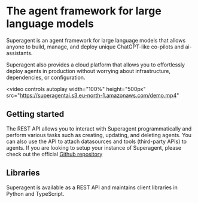 # The agent framework for large language models

Superagent is an agent framework for large language models that allows anyone to build, manage, and deploy unique ChatGPT-like co-pilots and ai-assistants.

Superagent also provides a cloud platform that allows you to effortlessly deploy agents in production without worrying about infrastructure, dependencies, or configuration.

<video
  controls
  autoplay
  width="100%"
  height="500px"
  src="https://superagentai.s3.eu-north-1.amazonaws.com/demo.mp4"
></video>

## Getting started

The REST API allows you to interact with Superagent programmatically and perform various tasks such as creating, updating, and deleting agents. You can also use the API to attach datasources and tools (third-party APIs) to agents.
If you are looking to setup your instance of Superagent, please check out the official [Github repository](https://github.com/homanp/superagent)

## Libraries

Superagent is available as a REST API and maintains client libraries in Python and TypeScript.

<Cards center>
  <Card title="Python" href="https://github.com/homanp/superagent-py" />
  <Card
    title="Node/Typescript"
    href="https://github.com/homanp/superagent-js"
  />
  <Card
    title="Swift (community)"
    href="https://github.com/simonweniger/superagent-swift"
  />
</Cards>
